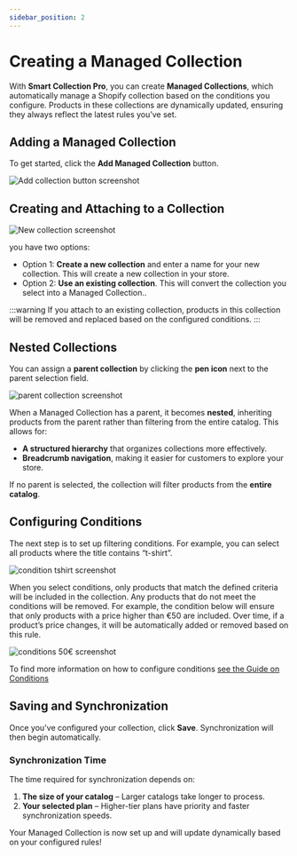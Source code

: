 ```yaml
---
sidebar_position: 2
---
```


# Creating a Managed Collection

With **Smart Collection Pro**, you can create **Managed Collections**, which automatically manage a Shopify collection based on the conditions you configure. Products in these collections are dynamically updated, ensuring they always reflect the latest rules you’ve set.

## Adding a Managed Collection

To get started, click the **Add Managed Collection** button.

![Add collection button screenshot](./img/create-collection/button-add-collection.png)

## Creating and Attaching to a Collection

![New collection screenshot](./img/create-collection/choose-collection.png)

you have two options:
- Option 1: **Create a new collection** and enter a name for your new collection. This will create a new collection in your store.
- Option 2: **Use an existing collection**. This will convert the collection you select into a Managed Collection..

:::warning
If you attach to an existing collection, products in this collection will be removed and replaced based on the configured conditions.
:::

## Nested Collections

You can assign a **parent collection** by clicking the **pen icon** next to the parent selection field.

![parent collection screenshot](./img/create-collection/parent-collection.png)


When a Managed Collection has a parent, it becomes **nested**, inheriting products from the parent rather than filtering from the entire catalog. This allows for:
- **A structured hierarchy** that organizes collections more effectively.
- **Breadcrumb navigation**, making it easier for customers to explore your store.

If no parent is selected, the collection will filter products from the **entire catalog**.

## Configuring Conditions

The next step is to set up filtering conditions. For example, you can select all products where the title contains “t-shirt”.

![condition tshirt screenshot](./img/create-collection/conditions-tshirt.png)

When you select conditions, only products that match the defined criteria will be included in the collection. Any products that do not meet the conditions will be removed. For example, the condition below will ensure that only products with a price higher than €50 are included. Over time, if a product’s price changes, it will be automatically added or removed based on this rule.

![conditions 50€ screenshot](./img/create-collection/conditions-50eur.png)

To find more information on how to configure conditions [see the Guide on Conditions](#)

## Saving and Synchronization

Once you've configured your collection, click **Save**. Synchronization will then begin automatically.

### Synchronization Time
The time required for synchronization depends on:
1. **The size of your catalog** – Larger catalogs take longer to process.
2. **Your selected plan** – Higher-tier plans have priority and faster synchronization speeds.

Your Managed Collection is now set up and will update dynamically based on your configured rules!

